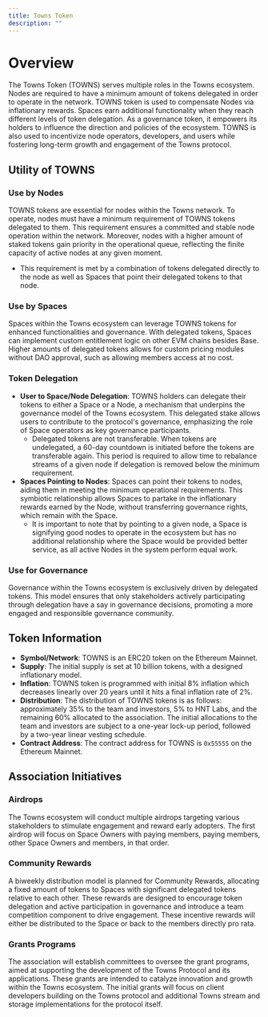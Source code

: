 ```yaml
---
title: Towns Token
description: ""
---
```


# Overview

The Towns Token (TOWNS) serves multiple roles in the Towns ecosystem. Nodes are required to have a minimum amount of tokens delegated in order to operate in the network. TOWNS token is used to compensate Nodes via inflationary rewards. Spaces earn additional functionality when they reach different levels of token delegation. As a governance token, it empowers its holders to influence the direction and policies of the ecosystem. TOWNS is also used to incentivize node operators, developers, and users while fostering long-term growth and engagement of the Towns protocol.

## Utility of TOWNS

### Use by Nodes

TOWNS tokens are essential for nodes within the Towns network. To operate, nodes must have a minimum requirement of TOWNS tokens delegated to them. This requirement ensures a committed and stable node operation within the network. Moreover, nodes with a higher amount of staked tokens gain priority in the operational queue, reflecting the finite capacity of active nodes at any given moment.

- This requirement is met by a combination of tokens delegated directly to the node as well as Spaces that point their delegated tokens to that node.

### Use by Spaces

Spaces within the Towns ecosystem can leverage TOWNS tokens for enhanced functionalities and governance. With delegated tokens, Spaces can implement custom entitlement logic on other EVM chains besides Base. Higher amounts of delegated tokens allows for custom pricing modules without DAO approval, such as allowing members access at no cost.

### Token Delegation

- **User to Space/Node Delegation**: TOWNS holders can delegate their tokens to either a Space or a Node, a mechanism that underpins the governance model of the Towns ecosystem. This delegated stake allows users to contribute to the protocol's governance, emphasizing the role of Space operators as key governance participants.
  - Delegated tokens are not transferable. When tokens are undelegated, a 60-day countdown is initiated before the tokens are transferable again. This period is required to allow time to rebalance streams of a given node if delegation is removed below the minimum requirement.
- **Spaces Pointing to Nodes**: Spaces can point their tokens to nodes, aiding them in meeting the minimum operational requirements. This symbiotic relationship allows Spaces to partake in the inflationary rewards earned by the Node, without transferring governance rights, which remain with the Space.
  - It is important to note that by pointing to a given node, a Space is signifying good nodes to operate in the ecosystem but has no additional relationship where the Space would be provided better service, as all active Nodes in the system perform equal work.

### Use for Governance

Governance within the Towns ecosystem is exclusively driven by delegated tokens. This model ensures that only stakeholders actively participating through delegation have a say in governance decisions, promoting a more engaged and responsible governance community.

## Token Information

- **Symbol/Network**: TOWNS is an ERC20 token on the Ethereum Mainnet.
- **Supply**: The initial supply is set at 10 billion tokens, with a designed inflationary model.
- **Inflation**: TOWNS token is programmed with initial 8% inflation which decreases linearly over 20 years until it hits a final inflation rate of 2%.
- **Distribution**: The distribution of TOWNS tokens is as follows: approximately 35% to the team and investors, 5% to HNT Labs, and the remaining 60% allocated to the association. The initial allocations to the team and investors are subject to a one-year lock-up period, followed by a two-year linear vesting schedule.
- **Contract Address**: The contract address for TOWNS is `0x55555` on the Ethereum Mainnet.

## Association Initiatives

### Airdrops

The Towns ecosystem will conduct multiple airdrops targeting various stakeholders to stimulate engagement and reward early adopters. The first airdrop will focus on Space Owners with paying members, paying members, other Space Owners and members, in that order.

### Community Rewards

A biweekly distribution model is planned for Community Rewards, allocating a fixed amount of tokens to Spaces with significant delegated tokens relative to each other. These rewards are designed to encourage token delegation and active participation in governance and introduce a team competition component to drive engagement. These incentive rewards will either be distributed to the Space or back to the members directly pro rata.

### Grants Programs

The association will establish committees to oversee the grant programs, aimed at supporting the development of the Towns Protocol and its applications. These grants are intended to catalyze innovation and growth within the Towns ecosystem. The initial grants will focus on client developers building on the Towns protocol and additional Towns stream and storage implementations for the protocol itself.
